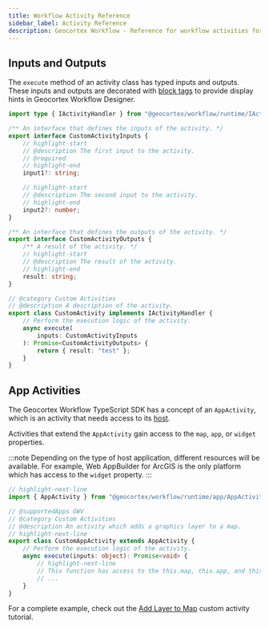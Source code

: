 ```yaml
---
title: Workflow Activity Reference
sidebar_label: Activity Reference
description: Geocortex Workflow - Reference for workflow activities for web applications
---
```


## Inputs and Outputs

The `execute` method of an activity class has typed inputs and outputs. These inputs and outputs are decorated with [block tags](sdk-web-activity-block-tags.mdx) to provide display hints in Geocortex Workflow Designer.

```ts title="src/activities/CustomActivity.ts"
import type { IActivityHandler } from "@geocortex/workflow/runtime/IActivityHandler";

/** An interface that defines the inputs of the activity. */
export interface CustomActivityInputs {
    // highlight-start
    // @description The first input to the activity.
    // @required
    // highlight-end
    input1?: string;

    // highlight-start
    // @description The second input to the activity.
    // highlight-end
    input2?: number;
}

/** An interface that defines the outputs of the activity. */
export interface CustomActivityOutputs {
    /** A result of the activity. */
    // highlight-start
    // @description The result of the activity.
    // highlight-end
    result: string;
}

// @category Custom Activities
// @description A description of the activity.
export class CustomActivity implements IActivityHandler {
    // Perform the execution logic of the activity.
    async execute(
        inputs: CustomActivityInputs
    ): Promise<CustomActivityOutputs> {
        return { result: "test" };
    }
}
```

## App Activities

The Geocortex Workflow TypeScript SDK has a concept of an `AppActivity`, which is an activity that needs access to its [host](key-concepts.mdx#geocortex-workflow-hosts).

Activities that extend the `AppActivity` gain access to the `map`, `app`, or `widget` properties.

:::note
Depending on the type of host application, different resources will be available. For example, Web AppBuilder for ArcGIS is the only platform which has access to the `widget` property.
:::

```ts
// highlight-next-line
import { AppActivity } from "@geocortex/workflow/runtime/app/AppActivity";

// @supportedApps GWV
// @category Custom Activities
// @description An activity which adds a graphics layer to a map.
// highlight-next-line
export class CustomAppActivity extends AppActivity {
    // Perform the execution logic of the activity.
    async execute(inputs: object): Promise<void> {
        // highlight-next-line
        // This function has access to the this.map, this.app, and this.widget properties.
        // ...
    }
}
```

For a complete example, check out the [Add Layer to Map](tutorial-web-add-layer-to-map.mdx) custom activity tutorial.
